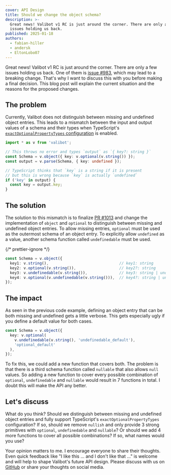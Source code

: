 ```yaml
---
cover: API Design
title: Should we change the object schema?
description: >-
  Great news! Valibot v1 RC is just around the corner. There are only a few 
  issues holding us back.
published: 2025-01-18
authors:
  - fabian-hiller
  - andersk
  - EltonLobo07
---
```



Great news! Valibot v1 RC is just around the corner. There are only a few issues holding us back. One of them is [issue #983](https://github.com/fabian-hiller/valibot/issues/983), which may lead to a breaking change. That's why I want to discuss this with you before making a final decision. This blog post will explain the current situation and the reasons for the proposed changes.

## The problem

Currently, Valibot does not distinguish between missing and undefined object entries. This leads to a mismatch between the input and output values of a schema and their types when TypeScript's [`exactOptionalPropertyTypes` configuration](https://www.typescriptlang.org/tsconfig/#exactOptionalPropertyTypes) is enabled.

```ts
import * as v from 'valibot';

// This throws no error and types `output` as `{ key?: string }`
const Schema = v.object({ key: v.optional(v.string()) });
const output = v.parse(Schema, { key: undefined });

// TypeScript thinks that `key` is a string if it is present
// but this is wrong because `key` is actually `undefined`
if ('key' in output) {
  const key = output.key;
}
```

## The solution

The solution to this mismatch is to finalize [PR #1013](https://github.com/fabian-hiller/valibot/pull/1013) and change the implementation of <Link href="/api/object/">`object`</Link> and <Link href="/api/optional/">`optional`</Link> to distinguish between missing and undefined object entries. To allow missing entries, <Link href="/api/optional/">`optional`</Link> must be used as the outermost schema of an object entry. To explicitly allow `undefined` as a value, another schema function called <Link href="/api/undefinedable/">`undefinedable`</Link> must be used.

{/* prettier-ignore */}
```ts
const Schema = v.object({
  key1: v.string(),                               // key1: string
  key2: v.optional(v.string()),                   // key2?: string
  key3: v.undefinedable(v.string()),              // key3: string | undefined
  key4: v.optional(v.undefinedable(v.string())),  // key4?: string | undefined
});
```

## The impact

As seen in the previous code example, defining an object entry that can be both missing and undefined gets a little verbose. This gets especially ugly if you define a default value for both cases.

```ts
const Schema = v.object({
  key: v.optional(
    v.undefinedable(v.string(), 'undefinedable_default'),
    'optional_default'
  ),
});
```

To fix this, we could add a new function that covers both. The problem is that there is a third schema function called <Link href="/api/nullable/">`nullable`</Link> that also allows `null` values. So adding a new function to cover every possible combination of <Link href="/api/optional/">`optional`</Link>, <Link href="/api/undefinedable/">`undefinedable`</Link> and <Link href="/api/nullable/">`nullable`</Link> would result in 7 functions in total. I doubt this will make the API any better.

## Let's discuss

What do you think? Should we distinguish between missing and undefined object entries and fully support TypeScript's `exactOptionalPropertyTypes` configuration? If so, should we remove <Link href="/api/nullish/">`nullish`</Link> and only provide 3 strong primitives with <Link href="/api/optional/">`optional`</Link>, <Link href="/api/undefinedable/">`undefinedable`</Link> and <Link href="/api/nullable/">`nullable`</Link>? Or should we add 4 more functions to cover all possible combinations? If so, what names would you use?

Your opinion matters to me. I encourage everyone to share their thoughts. Even quick feedback like "I like this ... and I don't like that ..." is welcome and will help to shape Valibot's future API design. Please discuss with us on [GitHub](https://github.com/fabian-hiller/valibot/discussions/1022) or share your thoughts on social media.
